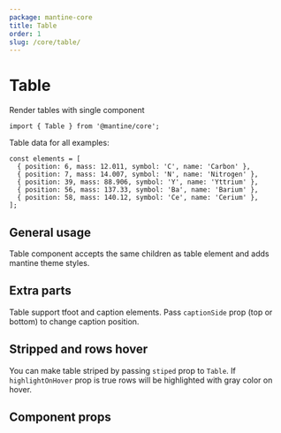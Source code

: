 ```yaml
---
package: mantine-core
title: Table
order: 1
slug: /core/table/
---
```



# Table

Render tables with single component

<PageHeader
  source="mantine-core/src/Table/Table.tsx"
  docs="core/Table.mdx"
  package="@mantine/core"
/>

```tsx
import { Table } from '@mantine/core';
```

Table data for all examples:

```tsx
const elements = [
  { position: 6, mass: 12.011, symbol: 'C', name: 'Carbon' },
  { position: 7, mass: 14.007, symbol: 'N', name: 'Nitrogen' },
  { position: 39, mass: 88.906, symbol: 'Y', name: 'Yttrium' },
  { position: 56, mass: 137.33, symbol: 'Ba', name: 'Barium' },
  { position: 58, mass: 140.12, symbol: 'Ce', name: 'Cerium' },
];
```

## General usage

Table component accepts the same children as table element and adds mantine theme styles.

<TableBaseDemo />

## Extra parts

Table support tfoot and caption elements.
Pass `captionSide` prop (top or bottom) to change caption position.

<TableFullDemo />

## Stripped and rows hover

You can make table striped by passing `stiped` prop to `Table`.
If `highlightOnHover` prop is true rows will be highlighted with gray color on hover.

<TableStrippedConfigurator />

## Component props

<PropsTable component="Table" />
